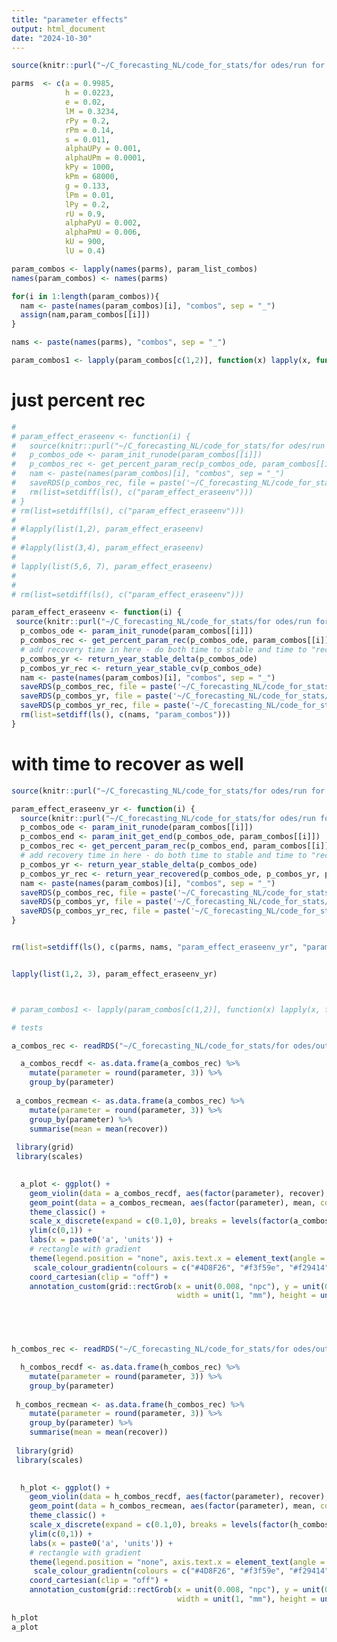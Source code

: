 ```yaml
---
title: "parameter effects"
output: html_document
date: "2024-10-30"
---
```


```r
source(knitr::purl("~/C_forecasting_NL/code_for_stats/for odes/run for parameter effects.Rmd", quiet=TRUE))

parms  <- c(a = 0.9985, 
            h = 0.0223,
            e = 0.02,
            lM = 0.3234,
            rPy = 0.2,
            rPm = 0.14,
            s = 0.011,
            alphaUPy = 0.001,
            alphaUPm = 0.0001, 
            kPy = 1000,
            kPm = 68000, 
            g = 0.133,
            lPm = 0.01,
            lPy = 0.2,
            rU = 0.9,
            alphaPyU = 0.002, 
            alphaPmU = 0.006, 
            kU = 900,
            lU = 0.4)

param_combos <- lapply(names(parms), param_list_combos)
names(param_combos) <- names(parms)

for(i in 1:length(param_combos)){
  nam <- paste(names(param_combos)[i], "combos", sep = "_")
  assign(nam,param_combos[[i]])
}

nams <- paste(names(parms), "combos", sep = "_")

param_combos1 <- lapply(param_combos[c(1,2)], function(x) lapply(x, function(y) list(y[[1]],y[[47]])))
```


# just percent rec
```r
# 
# param_effect_eraseenv <- function(i) {
#   source(knitr::purl("~/C_forecasting_NL/code_for_stats/for odes/run for parameter effects.Rmd", quiet=TRUE))
#   p_combos_ode <- param_init_runode(param_combos[[i]])
#   p_combos_rec <- get_percent_param_rec(p_combos_ode, param_combos[[i]])
#   nam <- paste(names(param_combos)[i], "combos", sep = "_")
#   saveRDS(p_combos_rec, file = paste('~/C_forecasting_NL/code_for_stats/for odes/outputs/',nam,'_rec.RDS'))
#   rm(list=setdiff(ls(), c("param_effect_eraseenv")))
# }
# rm(list=setdiff(ls(), c("param_effect_eraseenv")))
# 
# #lapply(list(1,2), param_effect_eraseenv)
# 
# #lapply(list(3,4), param_effect_eraseenv)
# 
# lapply(list(5,6, 7), param_effect_eraseenv)
# 
# 
# rm(list=setdiff(ls(), c("param_effect_eraseenv")))

param_effect_eraseenv <- function(i) {
 source(knitr::purl("~/C_forecasting_NL/code_for_stats/for odes/run for parameter effects.Rmd", quiet=TRUE))
  p_combos_ode <- param_init_runode(param_combos[[i]])
  p_combos_rec <- get_percent_param_rec(p_combos_ode, param_combos[[i]])
  # add recovery time in here - do both time to stable and time to "recovered"
  p_combos_yr <- return_year_stable_delta(p_combos_ode)
  p_combos_yr_rec <- return_year_stable_cv(p_combos_ode)
  nam <- paste(names(param_combos)[i], "combos", sep = "_")
  saveRDS(p_combos_rec, file = paste('~/C_forecasting_NL/code_for_stats/for odes/outputs/', nam, '_rec.RDS'))
  saveRDS(p_combos_yr, file = paste('~/C_forecasting_NL/code_for_stats/for odes/outputs/', nam, '_stable_yr.RDS'))
  saveRDS(p_combos_yr_rec, file = paste('~/C_forecasting_NL/code_for_stats/for odes/outputs/', nam, '_rec_yr.RDS'))
  rm(list=setdiff(ls(), c(nams, "param_combos")))
}

```


# with time to recover as well
```r
source(knitr::purl("~/C_forecasting_NL/code_for_stats/for odes/run for parameter effects.Rmd", quiet=TRUE))

param_effect_eraseenv_yr <- function(i) {
  source(knitr::purl("~/C_forecasting_NL/code_for_stats/for odes/run for parameter effects.Rmd", quiet=TRUE))
  p_combos_ode <- param_init_runode(param_combos[[i]])
  p_combos_end <- param_init_get_end(p_combos_ode, param_combos[[i]])
  p_combos_rec <- get_percent_param_rec(p_combos_end, param_combos[[i]])
  # add recovery time in here - do both time to stable and time to "recovered"
  p_combos_yr <- return_year_stable_delta(p_combos_ode)
  p_combos_yr_rec <- return_year_recovered(p_combos_ode, p_combos_yr, param_combos[[i]])
  nam <- paste(names(param_combos)[i], "combos", sep = "_")
  saveRDS(p_combos_rec, file = paste('~/C_forecasting_NL/code_for_stats/for odes/outputs/', nam, '_rec.RDS'))
  saveRDS(p_combos_yr, file = paste('~/C_forecasting_NL/code_for_stats/for odes/outputs/', nam, '_stable_yr.RDS'))
  saveRDS(p_combos_yr_rec, file = paste('~/C_forecasting_NL/code_for_stats/for odes/outputs/', nam, '_rec_yr.RDS'))
}


rm(list=setdiff(ls(), c(parms, nams, "param_effect_eraseenv_yr", "param_combos")))


lapply(list(1,2, 3), param_effect_eraseenv_yr)



# param_combos1 <- lapply(param_combos[c(1,2)], function(x) lapply(x, function(y) list(y[[1]],y[[47]])))
```




```r
# tests

a_combos_rec <- readRDS("~/C_forecasting_NL/code_for_stats/for odes/outputs/ a_combos _rec.RDS")

  a_combos_recdf <- as.data.frame(a_combos_rec) %>%
    mutate(parameter = round(parameter, 3)) %>% 
    group_by(parameter)
  
 a_combos_recmean <- as.data.frame(a_combos_rec) %>%
    mutate(parameter = round(parameter, 3)) %>% 
    group_by(parameter) %>%
    summarise(mean = mean(recover))
  
 library(grid)
 library(scales)

 
  a_plot <- ggplot() +
    geom_violin(data = a_combos_recdf, aes(factor(parameter), recover), size = 0.5) +
    geom_point(data = a_combos_recmean, aes(factor(parameter), mean, colour = mean)) +
    theme_classic() +
    scale_x_discrete(expand = c(0.1,0), breaks = levels(factor(a_combos_recmean$parameter))[c(T, rep(F, 1))])+
    ylim(c(0,1)) +
    labs(x = paste0('a', 'units')) +
    # rectangle with gradient
    theme(legend.position = "none", axis.text.x = element_text(angle = 90, vjust = 0.5, hjust = 1), axis.text.y = element_blank()) +
     scale_colour_gradientn(colours = c("#4D8F26", "#f3f59e", "#f29414"), values = c(1, 0.5, 0), limits = c(0, 1)) +
    coord_cartesian(clip = "off") +
    annotation_custom(grid::rectGrob(x = unit(0.008, "npc"), y = unit(0.5, "npc"),
                                     width = unit(1, "mm"), height = unit(25, "mm"), gp = gpar(col = NA, fill = grid::linearGradient(colour = c("#f29414", "#f3f59e", "#4D8F26"), stops = c(0, 0.5, 1)), lwd = unit(0.1, "pt"))))
  




h_combos_rec <- readRDS("~/C_forecasting_NL/code_for_stats/for odes/outputs/ h_combos _rec.RDS")

  h_combos_recdf <- as.data.frame(h_combos_rec) %>%
    mutate(parameter = round(parameter, 3)) %>% 
    group_by(parameter)
  
 h_combos_recmean <- as.data.frame(h_combos_rec) %>%
    mutate(parameter = round(parameter, 3)) %>% 
    group_by(parameter) %>%
    summarise(mean = mean(recover))
  
 library(grid)
 library(scales)

 
  h_plot <- ggplot() +
    geom_violin(data = h_combos_recdf, aes(factor(parameter), recover), size = 0.5) +
    geom_point(data = h_combos_recmean, aes(factor(parameter), mean, colour = mean)) +
    theme_classic() +
    scale_x_discrete(expand = c(0.1,0), breaks = levels(factor(h_combos_recmean$parameter))[c(T, rep(F, 1))])+
    ylim(c(0,1)) +
    labs(x = paste0('a', 'units')) +
    # rectangle with gradient
    theme(legend.position = "none", axis.text.x = element_text(angle = 90, vjust = 0.5, hjust = 1), axis.text.y = element_blank()) +
     scale_colour_gradientn(colours = c("#4D8F26", "#f3f59e", "#f29414"), values = c(1, 0.5, 0), limits = c(0, 1)) +
    coord_cartesian(clip = "off") +
    annotation_custom(grid::rectGrob(x = unit(0.008, "npc"), y = unit(0.5, "npc"),
                                     width = unit(1, "mm"), height = unit(25, "mm"), gp = gpar(col = NA, fill = grid::linearGradient(colour = c("#f29414", "#f3f59e", "#4D8F26"), stops = c(0, 0.5, 1)), lwd = unit(0.1, "pt"))))
  
h_plot
a_plot
```
